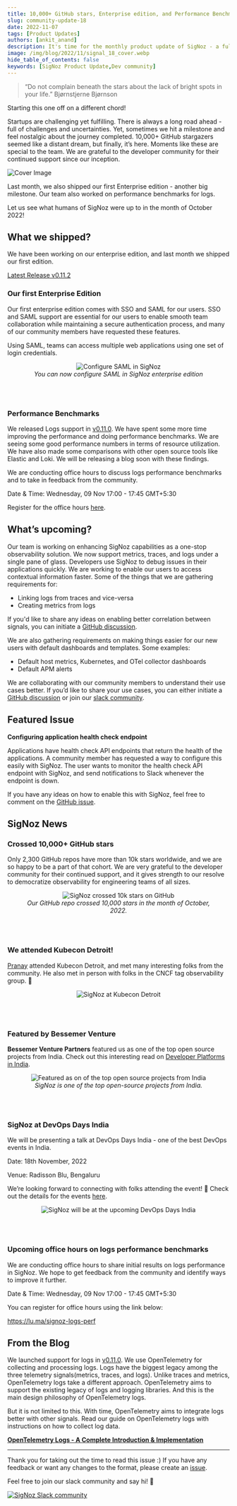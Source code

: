```yaml
---
title: 10,000+ GitHub stars, Enterprise edition, and Performance Benchmarks - SigNal 18
slug: community-update-18
date: 2022-11-07
tags: [Product Updates]
authors: [ankit_anand]
description: It's time for the monthly product update of SigNoz - a full-stack open-source APM tool. Find out what we've been upto at SigNoz during October, 2022.
image: /img/blog/2022/11/signal_18_cover.webp
hide_table_of_contents: false
keywords: [SigNoz Product Update,Dev community]
---
```


<head>
  <link rel="canonical" href="https://signoz.io/blog/community-update-18/"/>
</head>

> “Do not complain beneath the stars about the lack of bright spots in your life.”
> Bjørnstjerne Bjørnson

Starting this one off on a different chord!

Startups are challenging yet fulfilling. There is always a long road ahead - full of challenges and uncertainties. Yet, sometimes we hit a milestone and feel nostalgic about the journey completed. 10,000+ GitHub stargazers seemed like a distant dream, but finally, it’s here. Moments like these are special to the team. We are grateful to the developer community for their continued support since our inception.



![Cover Image](/img/blog/2022/11/signal_18_cover.webp)

Last month, we also shipped our first Enterprise edition - another big milestone. Our team also worked on performance benchmarks for logs.

Let us see what humans of SigNoz were up to in the month of October 2022!

## What we shipped?

We have been working on our enterprise edition, and last month we shipped our first edition.

<a href = "https://github.com/SigNoz/signoz/releases/tag/v0.11.2" rel="noopener noreferrer nofollow" target="_blank" >Latest Release v0.11.2</a>

### Our first Enterprise Edition

Our first enterprise edition comes with SSO and SAML for our users. SSO and SAML support are essential for our users to enable smooth team collaboration while maintaining a secure authentication process, and many of our community members have requested these features.

Using SAML, teams can access multiple web applications using one set of login credentials.

<figure data-zoomable align='center'>
    <img src="/img/blog/2022/11/configure-saml.webp" alt="Configure SAML in SigNoz"/>
    <figcaption><i>You can now configure SAML in SigNoz enterprise edition</i></figcaption>
</figure>

<br></br>

### Performance Benchmarks

We released Logs support in <a href = "https://github.com/SigNoz/signoz/releases/tag/v0.11.0" rel="noopener noreferrer nofollow" target="_blank" >v0.11.0</a>. We have spent some more time improving the performance and doing performance benchmarks. We are seeing some good performance numbers in terms of resource utilization. We have also made some comparisons with other open source tools like Elastic and Loki. We will be releasing a blog soon with these findings.

We are conducting office hours to discuss logs performance benchmarks and to take in feedback from the community.

Date & Time: Wednesday, 09 Nov 17:00 - 17:45 GMT+5:30

Register for the office hours <a href = "https://lu.ma/signoz-logs-perf" rel="noopener noreferrer nofollow" target="_blank" >here</a>.

## What’s upcoming?

Our team is working on enhancing SigNoz capabilities as a one-stop observability solution. We now support metrics, traces, and logs under a single pane of glass. Developers use SigNoz to debug issues in their applications quickly. We are working to enable our users to access contextual information faster. Some of the things that we are gathering requirements for:

- Linking logs from traces and vice-versa
- Creating metrics from logs

If you'd like to share any ideas on enabling better correlation between signals, you can initiate a <a href = "https://github.com/SigNoz/signoz/discussions/1694" rel="noopener noreferrer nofollow" target="_blank" >GitHub discussion</a>.

We are also gathering requirements on making things easier for our new users with default dashboards and templates. Some examples:

- Default host metrics, Kubernetes, and OTel collector dashboards
- Default APM alerts

We are collaborating with our community members to understand their use cases better. If you’d like to share your use cases, you can either initiate a <a href = "https://github.com/SigNoz/signoz/discussions/1695" rel="noopener noreferrer nofollow" target="_blank" >GitHub discussion</a> or join our <a href = "https://signoz.io/slack" rel="noopener noreferrer nofollow" target="_blank" >slack community</a>.

## Featured Issue

**Configuring application health check endpoint**

Applications have health check API endpoints that return the health of the applications. A community member has requested a way to configure this easily with SigNoz. The user wants to monitor the health check API endpoint with SigNoz, and send notifications to Slack whenever the endpoint is down.

If you have any ideas on how to enable this with SigNoz, feel free to comment on the <a href = "https://github.com/SigNoz/signoz/issues/1682" rel="noopener noreferrer nofollow" target="_blank" >GitHub issue</a>.

## SigNoz News

### Crossed 10,000+ GitHub stars

Only 2,300 GitHub repos have more than 10k stars worldwide, and we are so happy to be a part of that cohort. We are very grateful to the developer community for their continued support, and it gives strength to our resolve to democratize observability for engineering teams of all sizes.

<figure data-zoomable align='center'>
    <img src="/img/blog/2022/11/signoz_star_history_10k.webp" alt="SigNoz crossed 10k stars on GitHub"/>
    <figcaption><i>Our GitHub repo crossed 10,000 stars in the month of October, 2022.</i></figcaption>
</figure>

<br></br>

### We attended Kubecon Detroit!

<a href = "https://www.linkedin.com/in/pranay01/" rel="noopener noreferrer nofollow" target="_blank" >Pranay</a> attended Kubecon Detroit, and met many interesting folks from the community. He also met in person with folks in the CNCF tag observability group. 🤗

<figure data-zoomable align='center'>
    <img src="/img/blog/2022/11/pranay_kubecon.webp" alt="SigNoz at Kubecon Detroit"/>
</figure>

<br></br>

### Featured by Bessemer Venture

**Bessemer Venture Partners** featured us as one of the top open source projects from India. Check out this interesting read on <a href = "https://www.bvp.com/atlas/developer-platforms-in-india" rel="noopener noreferrer nofollow" target="_blank" >Developer Platforms in India</a>.

<figure data-zoomable align='center'>
    <img src="/img/blog/2022/11/top_open_source_projects.webp" alt="Featured as on of the top open source projects from India"/>
    <figcaption><i>SigNoz is one of the top open-source projects from India.</i></figcaption>
</figure>

<br></br>

### SigNoz at DevOps Days India

We will be presenting a talk at DevOps Days India - one of the best DevOps events in India.

Date: 18th November, 2022

Venue: Radisson Blu, Bengaluru

We’re looking forward to connecting with folks attending the event! 👋 Check out the details for the events <a href = "https://devopsdaysindia.org/" rel="noopener noreferrer nofollow" target="_blank" >here</a>.

<figure data-zoomable align='center'>
    <img src="/img/blog/2022/11/ankit_at_devopsdays_india.webp" alt="SigNoz will be at the upcoming DevOps Days India"/>
</figure>

<br></br>

### Upcoming office hours on logs performance benchmarks

We are conducting office hours to share initial results on logs performance in SigNoz. We hope to get feedback from the community and identify ways to improve it further.

Date & Time: Wednesday, 09 Nov 17:00 - 17:45 GMT+5:30

You can register for office hours using the link below:

<a href = "https://lu.ma/signoz-logs-perf" rel="noopener noreferrer nofollow" target="_blank" >https://lu.ma/signoz-logs-perf</a>

## From the Blog

We launched support for logs in [v0.11.0](https://github.com/SigNoz/signoz/releases/tag/v0.11.0). We use OpenTelemetry for collecting and processing logs. Logs have the biggest legacy among the three telemetry signals(metrics, traces, and logs). Unlike traces and metrics, OpenTelemetry logs take a different approach. OpenTelemetry aims to support the existing legacy of logs and logging libraries. And this is the main design philosophy of OpenTelemetry logs.

But it is not limited to this. With time, OpenTelemetry aims to integrate logs better with other signals. Read our guide on OpenTelemetry logs with instructions on how to collect log data.

**[OpenTelemetry Logs - A Complete Introduction & Implementation](https://signoz.io/blog/opentelemetry-logs/)**

---

Thank you for taking out the time to read this issue :) If you have any feedback or want any changes to the format, please create an <a href = "https://github.com/SigNoz/signoz/issues" rel="noopener noreferrer nofollow" target="_blank" >issue</a>.

Feel free to join our slack community and say hi! 👋

[![SigNoz Slack community](/img/blog/common/join_slack_cta.webp)](https://signoz.io/slack)
